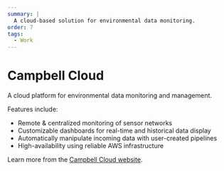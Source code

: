 ```yaml
---
summary: |
  A cloud-based solution for environmental data monitoring.
order: 7
tags:
  - Work
---
```


# Campbell Cloud

A cloud platform for environmental data monitoring and management.

Features include:

- Remote & centralized monitoring of sensor networks
- Customizable dashboards for real-time and historical data display
- Automatically manipulate incoming data with user-created pipelines
- High-availability using reliable AWS infrastructure

Learn more from the [Campbell Cloud website](https://campbell-cloud.com/).
